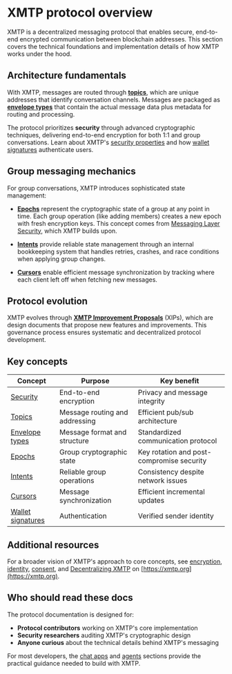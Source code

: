 # XMTP protocol overview

XMTP is a decentralized messaging protocol that enables secure, end-to-end encrypted communication between blockchain addresses. This section covers the technical foundations and implementation details of how XMTP works under the hood.

## Architecture fundamentals

With XMTP, messages are routed through **[topics](/protocol/topics)**, which are unique addresses that identify conversation channels. Messages are packaged as **[envelope types](/protocol/envelope-types)** that contain the actual message data plus metadata for routing and processing.

The protocol prioritizes **security** through advanced cryptographic techniques, delivering end-to-end encryption for both 1:1 and group conversations. Learn about XMTP's [security properties](/protocol/security) and how [wallet signatures](/protocol/signatures) authenticate users.

## Group messaging mechanics

For group conversations, XMTP introduces sophisticated state management:

- **[Epochs](/protocol/epochs)** represent the cryptographic state of a group at any point in time. Each group operation (like adding members) creates a new epoch with fresh encryption keys. This concept comes from [Messaging Layer Security](https://messaginglayersecurity.rocks/), which XMTP builds upon.

- **[Intents](/protocol/intents)** provide reliable state management through an internal bookkeeping system that handles retries, crashes, and race conditions when applying group changes.

- **[Cursors](/protocol/cursors)** enable efficient message synchronization by tracking where each client left off when fetching new messages.

## Protocol evolution

XMTP evolves through **[XMTP Improvement Proposals](/protocol/xips)** (XIPs), which are design documents that propose new features and improvements. This governance process ensures systematic and decentralized protocol development.

## Key concepts

| Concept | Purpose | Key benefit |
|---------|---------|-------------|
| [Security](/protocol/security) | End-to-end encryption | Privacy and message integrity |
| [Topics](/protocol/topics) | Message routing and addressing | Efficient pub/sub architecture |
| [Envelope types](/protocol/envelope-types) | Message format and structure | Standardized communication protocol |
| [Epochs](/protocol/epochs) | Group cryptographic state | Key rotation and post-compromise security |
| [Intents](/protocol/intents) | Reliable group operations | Consistency despite network issues |
| [Cursors](/protocol/cursors) | Message synchronization | Efficient incremental updates |
| [Wallet signatures](/protocol/signatures) | Authentication | Verified sender identity |

## Additional resources

For a broader vision of XMTP's approach to core concepts, see [encryption](https://xmtp.org/docs/concepts/encryption), [identity](https://xmtp.org/docs/concepts/identity), [consent](https://xmtp.org/docs/concepts/consent), and [Decentralizing XMTP](https://xmtp.org/docs/concepts/decentralizing-xmtp) on [https://xmtp.org](https://xmtp.org).

## Who should read these docs

The protocol documentation is designed for:

- **Protocol contributors** working on XMTP's core implementation
- **Security researchers** auditing XMTP's cryptographic design
- **Anyone curious** about the technical details behind XMTP's messaging

For most developers, the [chat apps](/chat-apps/intro/get-started) and [agents](/agents/get-started/build-an-agent) sections provide the practical guidance needed to build with XMTP.
